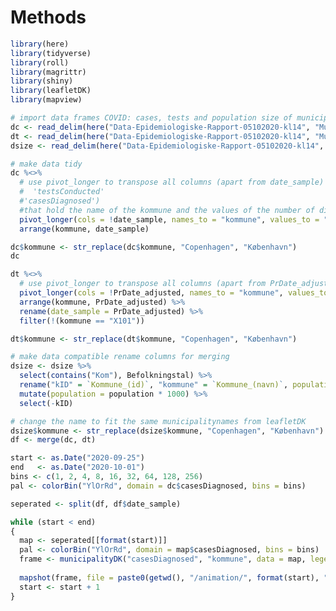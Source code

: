 # Methods

```r
library(here)
library(tidyverse)
library(roll)
library(magrittr)
library(shiny)
library(leafletDK)
library(mapview)
```

```r

# import data frames COVID: cases, tests and population size of municipalities
dc <- read_delim(here("Data-Epidemiologiske-Rapport-05102020-kl14", "Municipality_cases_time_series.csv"), ";", escape_double = FALSE, trim_ws = TRUE)
dt <- read_delim(here("Data-Epidemiologiske-Rapport-05102020-kl14", "Municipality_tested_persons_time_series.csv"), ";", escape_double = FALSE, trim_ws = TRUE)
dsize <- read_delim(here("Data-Epidemiologiske-Rapport-05102020-kl14", "Municipality_test_pos.csv"), ";", escape_double = FALSE, trim_ws = TRUE)

```

```r
# make data tidy
dc %<>%
  # use pivot_longer to transpose all columns (apart from date_sample) to two columns ('kommune',
  #  'testsConducted' 
  #'casesDiagnosed') 
  #that hold the name of the kommune and the values of the number of diagnosed cases
  pivot_longer(cols = !date_sample, names_to = "kommune", values_to = "casesDiagnosed") %>%
  arrange(kommune, date_sample)

dc$kommune <- str_replace(dc$kommune, "Copenhagen", "København")
dc
```

```r
dt %<>%
  # use pivot_longer to transpose all columns (apart from PrDate_adjusted) to two columns ('kommune','testsConducted') that hold the name of the kommune and the values of the number of conducted tests
  pivot_longer(cols = !PrDate_adjusted, names_to = "kommune", values_to = "testsConducted") %>%
  arrange(kommune, PrDate_adjusted) %>%
  rename(date_sample = PrDate_adjusted) %>%
  filter(!(kommune == "X101"))

dt$kommune <- str_replace(dt$kommune, "Copenhagen", "København")
```

```r
# make data compatible rename columns for merging
dsize <- dsize %>%
  select(contains("Kom"), Befolkningstal) %>%
  rename("kID" = `Kommune_(id)`, "kommune" = `Kommune_(navn)`, population = Befolkningstal) %>%
  mutate(population = population * 1000) %>%
  select(-kID)
```

```r
# change the name to fit the same municipalitynames from leafletDK
dsize$kommune <- str_replace(dsize$kommune, "Copenhagen", "København")
df <- merge(dc, dt)
```

```r
start <- as.Date("2020-09-25")
end   <- as.Date("2020-10-01")
bins <- c(1, 2, 4, 8, 16, 32, 64, 128, 256)
pal <- colorBin("YlOrRd", domain = dc$casesDiagnosed, bins = bins)

seperated <- split(df, df$date_sample)

while (start < end)
{
  map <- seperated[[format(start)]]
  pal <- colorBin("YlOrRd", domain = map$casesDiagnosed, bins = bins)
  frame <- municipalityDK("casesDiagnosed", "kommune", data = map, legend=T)
    
  mapshot(frame, file = paste0(getwd(), "/animation/", format(start), ".png"))
  start <- start + 1                    
}
```

